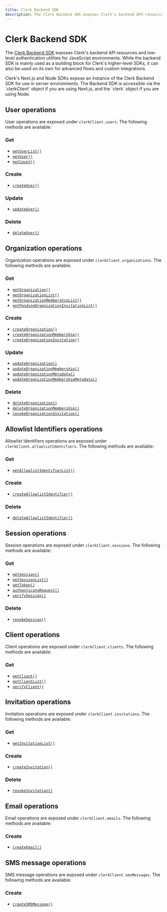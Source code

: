 ```yaml
---
title: Clerk Backend SDK
description: The Clerk Backend SDK exposes Clerk's backend API resources and low-level authentication utilities for JavaScript environments.
---
```


# Clerk Backend SDK

The [Clerk Backend SDK](https://github.com/clerkinc/javascript/tree/main/packages/backend) exposes Clerk's backend API resources and low-level authentication utilities for JavaScript environments. While the backend SDK is mainly used as a building block for Clerk's higher-level SDKs, it can also be used on its own for advanced flows and custom integrations.

<Callout type="info">
Clerk's Next.js and Node SDKs expose an instance of the Clerk Backend SDK for use in server environments. The Backend SDK is accessible via the `clerkClient` object if you are using Next.js, and the `clerk` object if you are using Node.
</Callout>

## User operations

User operations are exposed under `clerkClient.users`. The following methods are available:

### Get

- [`getUserList()`](/docs/references/backend/user/get-user-list)
- [`getUser()`](/docs/references/backend/user/get-user)
- [`getCount()`](/docs/references/backend/user/get-count)

### Create

- [`createUser()`](/docs/references/backend/user/create-user)

### Update

- [`updateUser()`](/docs/references/backend/user/update-user)

### Delete

- [`deleteUser()`](/docs/references/backend/user/delete-user)

## Organization operations

Organization operations are exposed under `clerkClient.organizations`. The following methods are available:

### Get

- [`getOrganization()`](/docs/references/backend/organization/get-organization)
- [`getOrganizationList()`](/docs/references/backend/organization/get-organization-list)
- [`getOrganizationMembershipList()`](/docs/references/backend/organization/get-organization-membership-list)
- [`getPendingOrganizationInvitationList()`](/docs/references/backend/organization/get-pending-organization-invitation-list)

### Create

- [`createOrganization()`](/docs/references/backend/organization/create-organization)
- [`createOrganizationMembership()`](/docs/references/backend/organization/create-organization-membership)
- [`createOrganizationInvitation()`](/docs/references/backend/organization/create-organization-invitation)

### Update

- [`updateOrganization()`](/docs/references/backend/organization/update-organization)
- [`updateOrganizationMembership()`](/docs/references/backend/organization/update-organization-membership)
- [`updateOrganizationMetadata()`](/docs/references/backend/organization/update-organization-metadata)
- [`updateOrganizationMembershipMetadata()`](/docs/references/backend/organization/update-organization-membership-metadata)

### Delete

- [`deleteOrganization()`](/docs/references/backend/organization/delete-organization)
- [`deleteOrganizationMembership()`](/docs/references/backend/organization/delete-organization-membership)
- [`revokeOrganizationInvitation()`](/docs/references/backend/organization/revoke-organization-invitation)

## Allowlist Identifiers operations

Allowlist Identifiers operations are exposed under `clerkClient.allowlistIdentifiers`. The following methods are available:

### Get

- [`getAllowlistIdentifierList()`](/docs/references/backend/allowlist/get-allowlist-identifier-list)

### Create

- [`createAllowlistIdentifier()`](/docs/references/backend/allowlist/create-allowlist-identifier)

### Delete

- [`deleteAllowlistIdentifier()`](/docs/references/backend/allowlist/delete-allowlist-identifier)

## Session operations

Session operations are exposed under `clerkClient.sessions`. The following methods are available:

### Get

- [`getSession()`](/docs/references/backend/sessions/get-session)
- [`getSessionList()`](/docs/references/backend/sessions/get-session-list)
- [`getToken()`](/docs/references/backend/sessions/get-token)
- [`authenticateRequest()`](/docs/references/backend/sessions/authenticate-request)
- [`verifySession()`](/docs/references/backend/sessions/verify-session)

### Delete

- [`revokeSession()`](/docs/references/backend/sessions/revoke-session)

## Client operations

Client operations are exposed under `clerkClient.clients`. The following methods are available:

### Get

- [`getClient()`](/docs/references/backend/client/get-client)
- [`getClientList()`](/docs/references/backend/client/get-client-list)
- [`verifyClient()`](/docs/references/backend/client/verify-client)


## Invitation operations

Invitation operations are exposed under `clerkClient.invitations`. The following methods are available:

### Get

- [`getInvitationList()`](/docs/references/backend/invitations/get-invitation-list)

### Create

- [`createInvitation()`](/docs/references/backend/invitations/create-invitation)

### Delete

- [`revokeInvitation()`](/docs/references/backend/invitations/revoke-invitation)

## Email operations

Email operations are exposed under `clerkClient.emails`. The following methods are available:

### Create

- [`createEmail()`](/docs/references/backend/emails/create-email)

## SMS message operations

SMS message operations are exposed under `clerkClient.smsMessages`. The following methods are available:

### Create

- [`createSMSMessage()`](/docs/references/backend/sms-message/create-sms-message)
